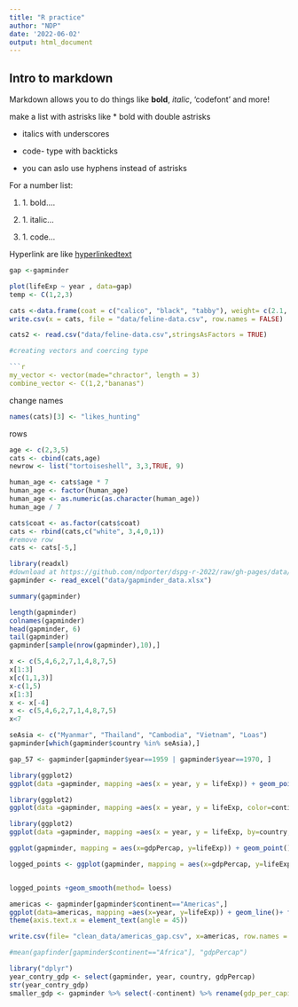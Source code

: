 ```yaml
---
title: "R practice"
author: "NDP"
date: '2022-06-02'
output: html_document
---
```


## Intro to markdown

Markdown allows you to do things like **bold**, _italic_, 'codefont' and more!

make a list with astrisks like 
* bold with double astrisks

* italics with underscores

* code- type with backticks

* you can aslo use hyphens instead of astrisks

For a number list:

1. 1\. bold....

2. 1\. italic...

3. 1\. code...

Hyperlink are like [hyperlinkedtext](https://mylink.org)

```r
gap <-gapminder
```

```r
plot(lifeExp ~ year , data=gap)
temp <- C(1,2,3)
```

```r
cats <-data.frame(coat = c("calico", "black", "tabby"), weight= c(2.1, 5.0, 3.2), likes_string = c(1, 0, 1))
write.csv(x = cats, file = "data/feline-data.csv", row.names = FALSE)
```

```r
cats2 <- read.csv("data/feline-data.csv",stringsAsFactors = TRUE)

#creating vectors and coercing type

```r
my_vector <- vector(made="chractor", length = 3)
combine_vector <- C(1,2,"bananas")
```
change names

```r
names(cats)[3] <- "likes_hunting"
```

rows
```r
age <- c(2,3,5)
cats <- cbind(cats,age)
newrow <- list("tortoiseshell", 3,3,TRUE, 9)
```

```r
human_age <- cats$age * 7
human_age <- factor(human_age)
human_age <- as.numeric(as.character(human_age))
human_age / 7
```

```r
cats$coat <- as.factor(cats$coat)
cats <- rbind(cats,c("white", 3,4,0,1))
#remove row
cats <- cats[-5,]
```


```r
library(readxl)
#download at https://github.com/ndporter/dspg-r-2022/raw/gh-pages/data/gapminder_data.xlsx
gapminder <- read_excel("data/gapminder_data.xlsx")
```

```r
summary(gapminder)
```

```r
length(gapminder)
colnames(gapminder)
head(gapminder, 6)
tail(gapminder)
gapminder[sample(nrow(gapminder),10),]

```
```r
x <- c(5,4,6,2,7,1,4,8,7,5)
x[1:3]
x[c(1,1,3)]
x-c(1,5)
x[1:3]
x <- x[-4]
x <- c(5,4,6,2,7,1,4,8,7,5)
x<7

```
```r
seAsia <- c("Myanmar", "Thailand", "Cambodia", "Vietnam", "Loas")
gapminder[which(gapminder$country %in% seAsia),]

```
```r
gap_57 <- gapminder[gapminder$year==1959 | gapminder$year==1970, ]
```


```r
library(ggplot2)
ggplot(data =gapminder, mapping =aes(x = year, y = lifeExp)) + geom_point()
```
```r
library(ggplot2)
ggplot(data =gapminder, mapping =aes(x = year, y = lifeExp, color=continent)) +geom_line() 
```
```r
library(ggplot2)
ggplot(data =gapminder, mapping =aes(x = year, y = lifeExp, by=country, )) +geom_line(mapping = aes(color=continent)) + geom_point(aes(color="blue"))
```
```r
ggplot(gapminder, mapping = aes(x=gdpPercap, y=lifeExp)) + geom_point() +scale_x_log10() 
```
```r
logged_points <- ggplot(gapminder, mapping = aes(x=gdpPercap, y=lifeExp)) + geom_point() +scale_x_log10() 


logged_points +geom_smooth(method= loess)
```
```r
americas <- gapminder[gapminder$continent=="Americas",]
ggplot(data=americas, mapping =aes(x=year, y=lifeExp)) + geom_line()+ facet_wrap( ~ country) +
theme(axis.text.x = element_text(angle = 45))
```
```r
write.csv(file= "clean_data/americas_gap.csv", x=americas, row.names = F)
```

```r
#mean(gapfinder[gapminder$continent=="Africa"], "gdpPercap")
```

```r
library("dplyr")
year_contry_gdp <- select(gapminder, year, country, gdpPercap)
str(year_contry_gdp)
smaller_gdp <- gapminder %>% select(-continent) %>% rename(gdp_per_capita=gdpPercap)
```



